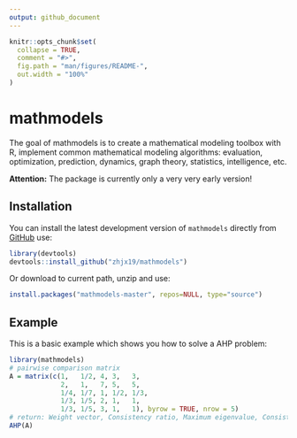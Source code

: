 ```yaml
---
output: github_document
---
```


<!-- README.md is generated from README.Rmd. Please edit that file -->

```r
knitr::opts_chunk$set(
  collapse = TRUE,
  comment = "#>",
  fig.path = "man/figures/README-",
  out.width = "100%"
)
```

# mathmodels

<!-- badges: start -->
<!-- badges: end -->

The goal of mathmodels is to create a mathematical modeling toolbox with R, implement common mathematical modeling algorithms: evaluation, 
  optimization, prediction, dynamics, graph theory, statistics, 
  intelligence, etc.
  
**Attention:** The package is currently only a very very early version!

## Installation

You can install the latest development version of `mathmodels` directly from
[GitHub](https://github.com/zhjx19/mathmodes) use: 

``` r
library(devtools) 
devtools::install_github("zhjx19/mathmodels")
```
Or download to current path, unzip and use:

``` r
install.packages("mathmodels-master", repos=NULL, type="source")
```

## Example

This is a basic example which shows you how to solve a AHP problem:

```r
library(mathmodels)
# pairwise comparison matrix
A = matrix(c(1,   1/2, 4, 3,   3,
             2,   1,   7, 5,   5,
             1/4, 1/7, 1, 1/2, 1/3,
             1/3, 1/5, 2, 1,   1,
             1/3, 1/5, 3, 1,   1), byrow = TRUE, nrow = 5)
# return: Weight vector, Consistency ratio, Maximum eigenvalue, Consistency index
AHP(A)
```

